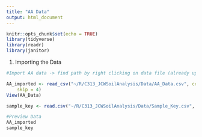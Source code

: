 ```yaml
---
title: "AA Data"
output: html_document
---
```


```r
knitr::opts_chunk$set(echo = TRUE)
library(tidyverse)
library(readr)
library(janitor)
```

1) Importing the Data
```r
#Import AA data -> find path by right clicking on data file (already uploaded in R and selecting "import dataset")

AA_imported <- read_csv("~/R/C313_JCWSoilAnalysis/Data/AA_Data.csv", col_types = cols(Analysis = col_number()), 
    skip = 4)
View(AA_Data)

sample_key <- read.csv("~/R/C313_JCWSoilAnalysis/Data/Sample_Key.csv", skip=0)

#Preview Data
AA_imported
sample_key
```